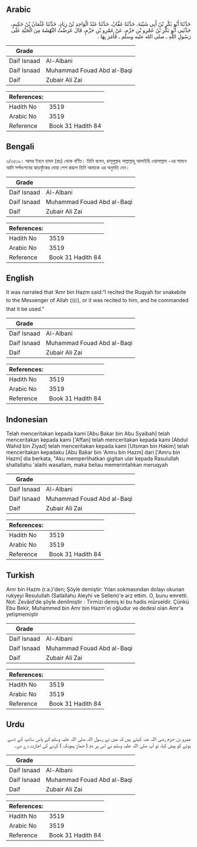 ## Arabic


<div dir="rtl" lang="ar" style={{fontSize:'larger',backgroundColor:'#f8f9fa',padding:20}}>
حَدَّثَنَا أَبُو بَكْرِ بْنُ أَبِي شَيْبَةَ، حَدَّثَنَا عَفَّانُ، حَدَّثَنَا عَبْدُ الْوَاحِدِ بْنُ زِيَادٍ، حَدَّثَنَا عُثْمَانُ بْنُ حَكِيمٍ، حَدَّثَنِي أَبُو بَكْرِ بْنُ عَمْرِو بْنِ حَزْمٍ، عَنْ عَمْرِو بْنِ حَزْمٍ، قَالَ عَرَضْتُ النَّهْشَةَ مِنَ الْحَيَّةِ عَلَى رَسُولِ اللَّهِ ـ صلى الله عليه وسلم ـ فَأَمَرَ بِهَا ‏.‏
</div>
<div style={{backgroundColor:'#f8f9fa',padding:20, marginBottom: 10}}><table> <thead> <tr> <th>Grade</th> <th></th> </tr> </thead> <tbody> <tr><td>Daif Isnaad</td><td>Al-Albani</td></tr><tr><td>Daif Isnaad</td><td>Muhammad Fouad Abd al-Baqi</td></tr><tr><td>Daif</td><td>Zubair Ali Zai</td></tr></tbody></table><table> <thead> <tr> <th>References:</th> <th></th> </tr> </thead> <tbody><tr><td>Hadith No</td><td>3519</td></tr><tr><td>Arabic No</td><td>3519</td></tr><tr><td>Reference</td><td>Book 31 Hadith 84</td></tr></tbody></table></div>

## Bengali


<div dir="ltr" lang="bn" style={{fontSize:'larger',backgroundColor:'#f8f9fa',padding:20}}>
৩/৩৫১৯। আমর ইবনে হাযম (রাঃ) থেকে বর্ণিত। তিনি বলেন, রাসূলুল্লাহ সাল্লাল্লাহু আলাইহি ওয়াসাল্লাম -এর সামনে আমি সর্পদংশনের ঝাড়ফুঁকের দোয়া পেশ করলে তিনি আমাকে এর অনুমতি দেন।
</div>
<div style={{backgroundColor:'#f8f9fa',padding:20, marginBottom: 10}}><table> <thead> <tr> <th>Grade</th> <th></th> </tr> </thead> <tbody> <tr><td>Daif Isnaad</td><td>Al-Albani</td></tr><tr><td>Daif Isnaad</td><td>Muhammad Fouad Abd al-Baqi</td></tr><tr><td>Daif</td><td>Zubair Ali Zai</td></tr></tbody></table><table> <thead> <tr> <th>References:</th> <th></th> </tr> </thead> <tbody><tr><td>Hadith No</td><td>3519</td></tr><tr><td>Arabic No</td><td>3519</td></tr><tr><td>Reference</td><td>Book 31 Hadith 84</td></tr></tbody></table></div>

## English


<div dir="ltr" lang="en" style={{fontSize:'larger',backgroundColor:'#f8f9fa',padding:20}}>
It was narrated that ‘Amr bin Hazm said:“I recited the Ruqyah for snakebite to the Messenger of Allah (ﷺ), or it was recited to him, and he commanded that it be used.”
</div>
<div style={{backgroundColor:'#f8f9fa',padding:20, marginBottom: 10}}><table> <thead> <tr> <th>Grade</th> <th></th> </tr> </thead> <tbody> <tr><td>Daif Isnaad</td><td>Al-Albani</td></tr><tr><td>Daif Isnaad</td><td>Muhammad Fouad Abd al-Baqi</td></tr><tr><td>Daif</td><td>Zubair Ali Zai</td></tr></tbody></table><table> <thead> <tr> <th>References:</th> <th></th> </tr> </thead> <tbody><tr><td>Hadith No</td><td>3519</td></tr><tr><td>Arabic No</td><td>3519</td></tr><tr><td>Reference</td><td>Book 31 Hadith 84</td></tr></tbody></table></div>

## Indonesian


<div dir="ltr" lang="id" style={{fontSize:'larger',backgroundColor:'#f8f9fa',padding:20}}>
Telah menceritakan kepada kami [Abu Bakar bin Abu Syaibah] telah menceritakan kepada kami ['Affan] telah menceritakan kepada kami [Abdul Wahid bin Ziyad] telah menceritakan kepada kami [Utsman bin Hakim] telah menceritakan kepadaku [Abu Bakar bin 'Amru bin Hazm] dari ['Amru bin Hazm] dia berkata, "Aku memperlihatkan gigitan ular kepada Rasulullah shallallahu 'alaihi wasallam, maka beliau memerintahkan meruqyah
</div>
<div style={{backgroundColor:'#f8f9fa',padding:20, marginBottom: 10}}><table> <thead> <tr> <th>Grade</th> <th></th> </tr> </thead> <tbody> <tr><td>Daif Isnaad</td><td>Al-Albani</td></tr><tr><td>Daif Isnaad</td><td>Muhammad Fouad Abd al-Baqi</td></tr><tr><td>Daif</td><td>Zubair Ali Zai</td></tr></tbody></table><table> <thead> <tr> <th>References:</th> <th></th> </tr> </thead> <tbody><tr><td>Hadith No</td><td>3519</td></tr><tr><td>Arabic No</td><td>3519</td></tr><tr><td>Reference</td><td>Book 31 Hadith 84</td></tr></tbody></table></div>

## Turkish


<div dir="ltr" lang="tr" style={{fontSize:'larger',backgroundColor:'#f8f9fa',padding:20}}>
Amr bin Hazm (r.a.)'den; Şöyle demiştir: Yılan sokmasından dolayı okunan rukyeyi Resulullah (Sallallahu Aleyhi ve Sellem)'e arz ettim. O, bunu emretti. Not: Zevâid'de şöyle denilmiştir : Tirmizi demiş ki bu hadis mürseldir. Çünkü Ebu Bekir, Muhammed bin Amr bin Hazm'ın oğludur ve dedesi olan Amr'a yetişmemiştir
</div>
<div style={{backgroundColor:'#f8f9fa',padding:20, marginBottom: 10}}><table> <thead> <tr> <th>Grade</th> <th></th> </tr> </thead> <tbody> <tr><td>Daif Isnaad</td><td>Al-Albani</td></tr><tr><td>Daif Isnaad</td><td>Muhammad Fouad Abd al-Baqi</td></tr><tr><td>Daif</td><td>Zubair Ali Zai</td></tr></tbody></table><table> <thead> <tr> <th>References:</th> <th></th> </tr> </thead> <tbody><tr><td>Hadith No</td><td>3519</td></tr><tr><td>Arabic No</td><td>3519</td></tr><tr><td>Reference</td><td>Book 31 Hadith 84</td></tr></tbody></table></div>

## Urdu


<div dir="rtl" lang="ur" style={{fontSize:'larger',backgroundColor:'#f8f9fa',padding:20}}>
عمرو بن حزم رضی اللہ عنہ کہتے ہیں کہ میں نے رسول اللہ صلی اللہ علیہ وسلم کے پاس سانپ کے ڈسے ہوئے کو پیش کیا، تو آپ صلی اللہ علیہ وسلم نے اس پر دم ( جھاڑ پھونک ) کرنے کی اجازت دے دی۔
</div>
<div style={{backgroundColor:'#f8f9fa',padding:20, marginBottom: 10}}><table> <thead> <tr> <th>Grade</th> <th></th> </tr> </thead> <tbody> <tr><td>Daif Isnaad</td><td>Al-Albani</td></tr><tr><td>Daif Isnaad</td><td>Muhammad Fouad Abd al-Baqi</td></tr><tr><td>Daif</td><td>Zubair Ali Zai</td></tr></tbody></table><table> <thead> <tr> <th>References:</th> <th></th> </tr> </thead> <tbody><tr><td>Hadith No</td><td>3519</td></tr><tr><td>Arabic No</td><td>3519</td></tr><tr><td>Reference</td><td>Book 31 Hadith 84</td></tr></tbody></table></div>